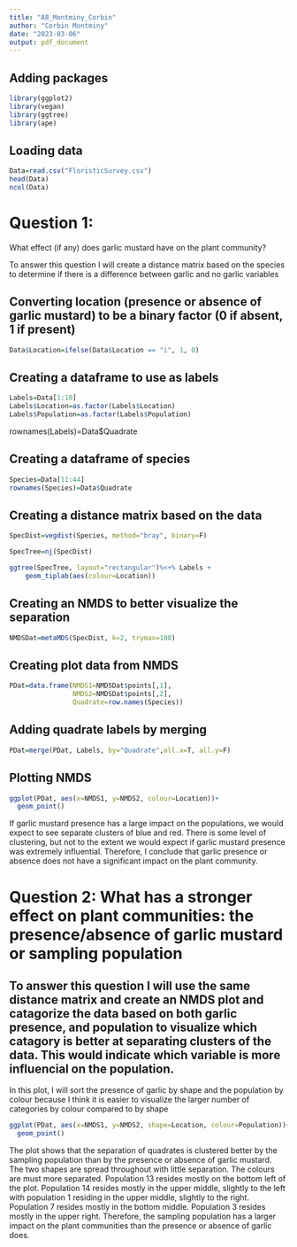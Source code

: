 ```yaml
---
title: "A8_Montminy_Corbin"
author: "Corbin Montminy"
date: "2023-03-06"
output: pdf_document
---
```


## Adding packages
```r
library(ggplot2)
library(vegan)
library(ggtree)
library(ape)
```

## Loading data
```r
Data=read.csv("FloristicSurvey.csv")
head(Data)
ncol(Data)
```

# Question 1:
What effect (if any) does garlic mustard have on the plant community?

To answer this question I will create a distance matrix based on the species to determine if there is a difference between garlic and no garlic variables

## Converting location (presence or absence of garlic mustard) to be a binary factor (0 if absent, 1 if present)
```r
Data$Location=ifelse(Data$Location == "i", 1, 0)
```

## Creating a dataframe to use as labels
```r
Labels=Data[1:10]
Labels$Location=as.factor(Labels$Location)
Labels$Population=as.factor(Labels$Population)
```
rownames(Labels)=Data$Quadrate

## Creating a dataframe of species
```r
Species=Data[11:44]
rownames(Species)=Data$Quadrate
```


## Creating a distance matrix based on the data
```r
SpecDist=vegdist(Species, method="bray", binary=F)
```

```r
SpecTree=nj(SpecDist)
```

```r
ggtree(SpecTree, layout="rectangular")%<+% Labels +
    geom_tiplab(aes(colour=Location))
```
## Creating an NMDS to better visualize the separation
```r
NMDSDat=metaMDS(SpecDist, k=2, trymax=100)
```
## Creating plot data from NMDS
```r
PDat=data.frame(NMDS1=NMDSDat$points[,1],
                NMDS2=NMDSDat$points[,2],
                Quadrate=row.names(Species))
```

## Adding quadrate labels by merging 
```r
PDat=merge(PDat, Labels, by="Quadrate",all.x=T, all.y=F)
```

## Plotting NMDS
```r
ggplot(PDat, aes(x=NMDS1, y=NMDS2, colour=Location))+
  geom_point()
```
If garlic mustard presence has a large impact on the populations, we would expect to see separate clusters of blue and red.  There is some level of clustering, but not to the extent we would expect if garlic mustard presence was extremely influential.  Therefore, I conclude that garlic presence or absence does not have a significant impact on the plant community.



# Question 2: What has a stronger effect on plant communities: the presence/absence of garlic mustard or sampling population

## To answer this question I will use the same distance matrix and create an NMDS plot and catagorize the data based on both garlic presence, and population to visualize which catagory is better at separating clusters of the data.  This would indicate which variable is more influencial on the population.

In this plot, I will sort the presence of garlic by shape and the population by colour because I think it is easier to visualize the larger number of categories by colour compared to by shape

```r
ggplot(PDat, aes(x=NMDS1, y=NMDS2, shape=Location, colour=Population))+
  geom_point()
```
The plot shows that the separation of quadrates is clustered better by the sampling population than by the presence or absence of garlic mustard.  The two shapes are spread throughout with little separation.  The colours are must more separated.  Population 13 resides mostly on the bottom left of the plot.  Population 14 resides mostly in the upper middle, slightly to the left with population 1 residing in the upper middle, slightly to the right.  Population 7 resides mostly in the bottom middle.  Population 3 resides mostly in the upper right.  Therefore, the sampling population has a larger impact on the plant communities than the presence or absence of garlic does. 

